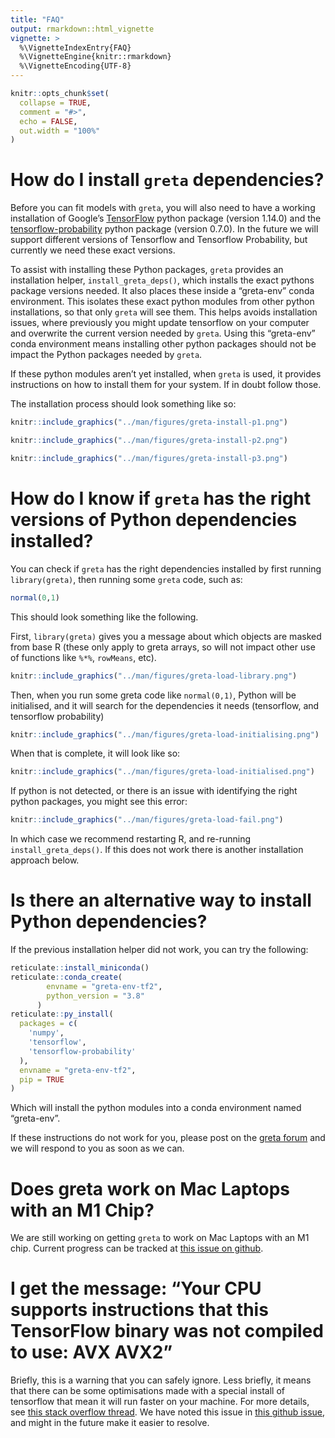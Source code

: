 ```yaml
---
title: "FAQ"
output: rmarkdown::html_vignette
vignette: >
  %\VignetteIndexEntry{FAQ}
  %\VignetteEngine{knitr::rmarkdown}
  %\VignetteEncoding{UTF-8}
---
```


```r
knitr::opts_chunk$set(
  collapse = TRUE,
  comment = "#>",
  echo = FALSE,
  out.width = "100%"
)
```

# How do I install `greta` dependencies?

Before you can fit models with `greta`, you will also need to have a working installation of Google's [TensorFlow](https://www.tensorflow.org/) python package (version 1.14.0) and the [tensorflow-probability](https://github.com/tensorflow/probability) python package (version 0.7.0). In the future we will support different versions of Tensorflow and Tensorflow Probability, but currently we need these exact versions.

To assist with installing these Python packages, `greta` provides an installation helper, `install_greta_deps()`, which installs the exact pythons package versions needed. It also places these inside a "greta-env" conda environment. This isolates these exact python modules from other python installations, so that only `greta` will see them. This helps avoids installation issues, where previously you might update tensorflow on your computer and overwrite the current version needed by `greta`. Using this "greta-env" conda environment means installing other python packages should not be impact the Python packages needed by `greta`.

If these python modules aren't yet installed, when `greta` is used, it provides instructions on how to install them for your system. If in doubt follow those. 

The installation process should look something like so:

```r
knitr::include_graphics("../man/figures/greta-install-p1.png")
```

```r
knitr::include_graphics("../man/figures/greta-install-p2.png")
```

```r
knitr::include_graphics("../man/figures/greta-install-p3.png")
```

# How do I know if `greta` has the right versions of Python dependencies installed?

You can check if `greta` has the right dependencies installed by first running `library(greta)`, then running some `greta` code, such as:

```r
normal(0,1)
```

This should look something like the following.

First, `library(greta)` gives you a message about which objects are masked from base R (these only apply to greta arrays, so will not impact other use of functions like `%*%`, `rowMeans`, etc).

```r
knitr::include_graphics("../man/figures/greta-load-library.png")
```

Then, when you run some greta code like `normal(0,1)`, Python will be initialised, and it will search for the dependencies it needs (tensorflow, and tensorflow probability)

```r
knitr::include_graphics("../man/figures/greta-load-initialising.png")
```

When that is complete, it will look like so:

```r
knitr::include_graphics("../man/figures/greta-load-initialised.png")
```

If python is not detected, or there is an issue with identifying the right python packages, you might see this error:

```r
knitr::include_graphics("../man/figures/greta-load-fail.png")
```

In which case we recommend restarting R, and re-running `install_greta_deps()`. If this does not work there is another installation approach below. 

# Is there an alternative way to install Python dependencies?

If the previous installation helper did not work, you can try the following:

```r
reticulate::install_miniconda()
reticulate::conda_create(
        envname = "greta-env-tf2",
        python_version = "3.8"
      )
reticulate::py_install(
  packages = c(
    'numpy',
    'tensorflow',
    'tensorflow-probability'
  ),
  envname = "greta-env-tf2",
  pip = TRUE
)
```

Which will install the python modules into a conda environment named "greta-env".

If these instructions do not work for you, please post on the [greta forum](https://forum.greta-stats.org/) and we will respond to you as soon as we can.

# Does greta work on Mac Laptops with an M1 Chip?

We are still working on getting `greta` to work on Mac Laptops with an M1 chip. Current progress can be tracked at [this issue on github](https://github.com/greta-dev/greta/issues/458).

# I get the message: "Your CPU supports instructions that this TensorFlow binary was not compiled to use: AVX AVX2"

Briefly, this is a warning that you can safely ignore. Less briefly, it means that there can be some optimisations made with a special install of tensorflow that mean it will run faster on your machine. For more details, see [this stack overflow thread](https://stackoverflow.com/a/47227886/3764040). We have noted this issue in [this github issue](https://github.com/greta-dev/greta/issues/472), and might in the future make it easier to resolve.
